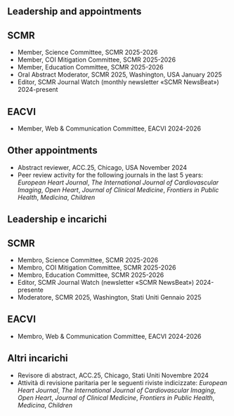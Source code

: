 ::: {.content-visible when-profile="english"}
# Leadership and appointments

## SCMR
- Member, Science Committee, SCMR \hfill 2025-2026
- Member, COI Mitigation Committee, SCMR \hfill 2025-2026
- Member, Education Committee, SCMR \hfill 2025-2026
- Oral Abstract Moderator, SCMR 2025, Washington, USA \hfill January 2025
- Editor, SCMR Journal Watch (monthly newsletter «SCMR NewsBeat») \hfill 2024-present

## EACVI
- Member, Web & Communication Committee, EACVI \hfill 2024-2026

## Other appointments
- Abstract reviewer, ACC.25, Chicago, USA \hfill November 2024
- Peer review activity for the following journals in the last 5 years: *European Heart Journal*, *The International Journal of Cardiovascular Imaging*, *Open Heart*, *Journal of Clinical Medicine*, *Frontiers in Public Health*, *Medicina*, *Children*
:::
::: {.content-visible when-profile="italian"}
# Leadership e incarichi

## SCMR
- Membro, Science Committee, SCMR \hfill 2025-2026
- Membro, COI Mitigation Committee, SCMR \hfill 2025-2026
- Membro, Education Committee, SCMR \hfill 2025-2026
- Editor, SCMR Journal Watch (newsletter «SCMR NewsBeat») \hfill 2024-presente
- Moderatore, SCMR 2025, Washington, Stati Uniti \hfill Gennaio 2025

## EACVI
- Membro, Web & Communication Committee, EACVI \hfill 2024-2026

## Altri incarichi
- Revisore di abstract, ACC.25, Chicago, Stati Uniti \hfill Novembre 2024
- Attività di revisione paritaria per le seguenti riviste indicizzate: *European Heart Journal*, *The International Journal of Cardiovascular Imaging*, *Open Heart*, *Journal of Clinical Medicine*, *Frontiers in Public Health*, *Medicina*, *Children*
:::